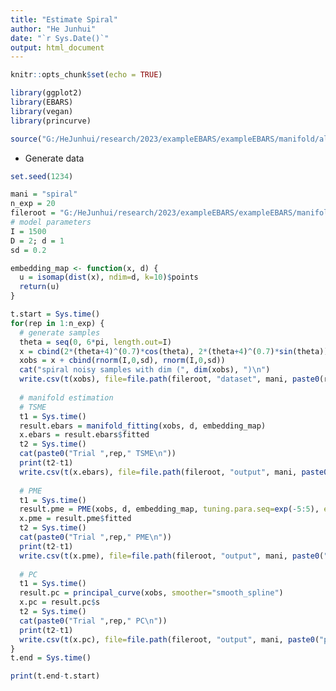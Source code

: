 ```yaml
---
title: "Estimate Spiral"
author: "He Junhui"
date: "`r Sys.Date()`"
output: html_document
---
```


```r
knitr::opts_chunk$set(echo = TRUE)
```

```r
library(ggplot2)
library(EBARS)
library(vegan)
library(princurve)

source("G:/HeJunhui/research/2023/exampleEBARS/exampleEBARS/manifold/algo/Principal_Manifold_Estimation.R")
```

+ Generate data

```r
set.seed(1234)
```

```r
mani = "spiral"
n_exp = 20
fileroot = "G:/HeJunhui/research/2023/exampleEBARS/exampleEBARS/manifold"
# model parameters
I = 1500
D = 2; d = 1
sd = 0.2

embedding_map <- function(x, d) {
  u = isomap(dist(x), ndim=d, k=10)$points
  return(u)
}
```


```r
t.start = Sys.time()
for(rep in 1:n_exp) {
  # generate samples
  theta = seq(0, 6*pi, length.out=I)
  x = cbind(2*(theta+4)^(0.7)*cos(theta), 2*(theta+4)^(0.7)*sin(theta))
  xobs = x + cbind(rnorm(I,0,sd), rnorm(I,0,sd))
  cat("spiral noisy samples with dim (", dim(xobs), ")\n")
  write.csv(t(xobs), file=file.path(fileroot, "dataset", mani, paste0(rep,".csv")))
  
  # manifold estimation
  # TSME
  t1 = Sys.time()
  result.ebars = manifold_fitting(xobs, d, embedding_map)
  x.ebars = result.ebars$fitted
  t2 = Sys.time()
  cat(paste0("Trial ",rep," TSME\n"))
  print(t2-t1)
  write.csv(t(x.ebars), file=file.path(fileroot, "output", mani, paste0("tsme_trial",rep,".csv")))
  
  # PME
  t1 = Sys.time()
  result.pme = PME(xobs, d, embedding_map, tuning.para.seq=exp(-5:5), epsilon=0.1)
  x.pme = result.pme$fitted
  t2 = Sys.time()
  cat(paste0("Trial ",rep," PME\n"))
  print(t2-t1)
  write.csv(t(x.pme), file=file.path(fileroot, "output", mani, paste0("pme_trial",rep,".csv")))
  
  # PC
  t1 = Sys.time()
  result.pc = principal_curve(xobs, smoother="smooth_spline")
  x.pc = result.pc$s
  t2 = Sys.time()
  cat(paste0("Trial ",rep," PC\n"))
  print(t2-t1)
  write.csv(t(x.pc), file=file.path(fileroot, "output", mani, paste0("pc_trial",rep,".csv")))
}
t.end = Sys.time()
```

```r
print(t.end-t.start)
```

